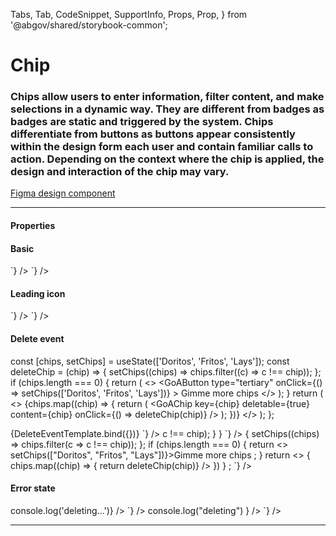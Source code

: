   Tabs,
  Tab,
  CodeSnippet,
  SupportInfo,
  Props,
  Prop,
} from '@abgov/shared/storybook-common';

<Meta title="Components/Chip" />

# Chip

### Chips allow users to enter information, filter content, and make selections in a dynamic way. They are different from badges as badges are static and triggered by the system. Chips differentiate from buttons as buttons appear consistently within the design form each user and contain familiar calls to action. Depending on the context where the chip is applied, the design and interaction of the chip may vary.

[Figma design component](https://www.figma.com/file/3pb2IK8s2QUqWieH79KdN7/%E2%9D%96-Components-%7C-DDI-DS?node-id=5668%3A223675)

---

#### Properties

<Props showTabs={true}>
  <Prop
    name="leadingIcon"
    type="GoAIconType"
    description="Show an icon to the left of the text"
/>
  <Prop
    name="error"
    type="boolean"
    defaultValue="false"
    description="Show an error state" />
  <Prop
    name="deletable"
    type="boolean"
    defaultValue="false"
    description="Show a delete icon button on the right of the text label"
  />
  <Prop
    name="content"
    type="string"
    required="true"
    description="Text label of the chip"
  />
  <Prop
    name="_click"
    lang="angular"
    type="CustomEvent"
    description="Callback when deletable and delete icon is clicked"
  />
  <Prop
    name="onClick"
    lang="react"
    type="() => void"
    description="Callback when deletable and delete icon is clicked"
  />
</Props>

#### Basic

<Story name="Basic">
  <GoAChip content="Chip Text" />
</Story>

<Tabs>
  <Tab label="Web Component" hidden={true}>
    <CodeSnippet
      lang="html"
      code={`
      <goa-chip content="Chip Text" />
    `}
    />
  </Tab>
  <Tab label="Angular">
    <CodeSnippet
      lang="html"
      code={`
      <goa-chip content="Chip Text"></goa-chip>
    `}
    />
  </Tab>
  <Tab label="React">
    <CodeSnippet
      lang="tsx"
      code={`
      <GoAChip content="Chip Text" />
    `}
    />
  </Tab>
</Tabs>

#### Leading icon

<Story name="Leading icon">
  <GoAChip content="Chip Text" leadingIcon="close-circle" />
</Story>

<Tabs>
  <Tab label="Web Component" hidden={true}>
    <CodeSnippet
      lang="html"
      code={`
      <goa-chip content="Chip Text" leadingicon="close-circle" />
    `}
    />
  </Tab>
  <Tab label="Angular">
    <CodeSnippet
      lang="html"
      code={`
      <goa-chip content="Chip Text" leadingIcon="close-circle"></goa-chip>
    `}
    />
  </Tab>
  <Tab label="React">
    <CodeSnippet
      lang="tsx"
      code={`
      <GoAChip content="Chip Text" leadingIcon="close-circle" />
    `}
    />
  </Tab>
</Tabs>

#### Delete event

  const [chips, setChips] = useState(['Doritos', 'Fritos', 'Lays']);
  const deleteChip = (chip) => {
    setChips((chips) => chips.filter((c) => c !== chip));
  };
  if (chips.length === 0) {
    return (
      <>
        <GoAButton
          type="tertiary"
          onClick={() => setChips(['Doritos', 'Fritos', 'Lays'])}
        >
          Gimme more chips
        </GoAButton>
      </>
    );
  }
  return (
    <>
      {chips.map((chip) => {
        return (
          <GoAChip
            key={chip}
            deletable={true}
            content={chip}
            onClick={() => deleteChip(chip)}
          />
        );
      })}
    </>
  );
};

<Story name="Delete Event" args={{}}>
  {DeleteEventTemplate.bind({})}
</Story>

<Tabs>
  <Tab label="Web Component" hidden={true}>
    <CodeSnippet
      lang="html"
      code={`
      <goa-chip id="Doritos" content="Doritos" deletable="true" />
      <goa-chip id="Fritos" content="Fritos" deletable="true" />
      <goa-chip id="Lays" content="Lays" deletable="true" />
    `}
    />
    <CodeSnippet
      lang="js"
      code={`
      document.querySelectorAll("goa-chip").forEach(chip => {
        chip.addEventListener("_click", (e) => {
          e.target.parentElement.removeChild(e.target);
        });
      });
    `}
    />
  </Tab>
  <Tab label="Angular">
    <CodeSnippet
      lang="html"
      code={`
      <goa-chip *ngFor="let chip of chips" [content]="chip" deletable="true" (_click)="deleteChip(chip)"></goa-chip>
    `}
    />
    <CodeSnippet
      lang="ts"
      code={`
        class MyComponent {
            chips = ["Doritos", "Fritos", "Lays"];
            deleteChip(chip:string) {
                this.chips = this.chips.filter(c => c !== chip);
            }
        }
    `}
    />
  </Tab>
  <Tab label="React">
    <CodeSnippet
      lang="tsx"
      code={`
      const [chips, setChips] = useState([
        "Doritos",
        "Fritos",
        "Lays",
      ]);
      const deleteChip = (chip) => {
        setChips((chips) => chips.filter(c => c !== chip));
      };
      if (chips.length === 0) {
        return <>
          <GoAButton type="tertiary" onClick={() => setChips(["Doritos", "Fritos", "Lays"])}>Gimme more chips</GoAButton>
        </>;
      }
      return <>
        {
          chips.map((chip) => {
            return <GoAChip key={chip} deletable={true} content={chip} onClick={() => deleteChip(chip)} />
          })
        }
      </>;
    `}
    />
  </Tab>
</Tabs>

#### Error state

<Story name="Error state" args={{}}>
  <GoAChip content="Chip Text" error={true} />
  <GoAChip
    content="Chip Text"
    error={true}
    deletable={true}
    onClick={(e) => console.log('deleting...')}
  />
</Story>

<Tabs>
  <Tab label="Web Component" hidden={true}>
    <CodeSnippet
      lang="html"
      code={`
      <goa-chip content="Chip Text" error="true" />
      <goa-chip content="Chip Text" error="true" deletable="true" />
    `}
    />
  </Tab>
  <Tab label="Angular">
    <CodeSnippet
      lang="html"
      code={`
      <goa-chip content="Chip Text" error="true"></goa-chip>
      <goa-chip content="Chip Text" error="true" deletable="true" (_click)="console.log('deleting...')"></goa-chip>
    `}
    />
  </Tab>
  <Tab label="React">
    <CodeSnippet
      lang="tsx"
      code={`
      <GoAChip content="Chip Text" error={true} />
      <GoAChip content="Chip Text" error={true} deletable={true} onClick={(e) => console.log("deleting") } />
    `}
    />
  </Tab>
</Tabs>

---

<SupportInfo />
